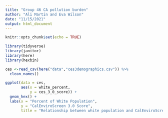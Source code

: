 ```yaml
---
title: "Group 46 CA pollution burden"
author: "Ali Martin and Eva Wilson"
date: "11/15/2021"
output: html_document
---
```


```r
knitr::opts_chunk$set(echo = TRUE)

library(tidyverse)
library(janitor)
library(here)
library(hexbin)
```

```r
ces <-read_csv(here("data","ces3demographics.csv")) %>% 
  clean_names()
```


```r

ggplot(data = ces, 
       aes(x = white_percent, 
           y = ces_3_0_score)) + 
  geom_hex() +
  labs(x = "Percent of White Population", 
       y = "CalEnviroScreen 3.0 Score", 
       title = "Relationship between white population and CalEnviroScreen 3.0 score in CA" )

```

